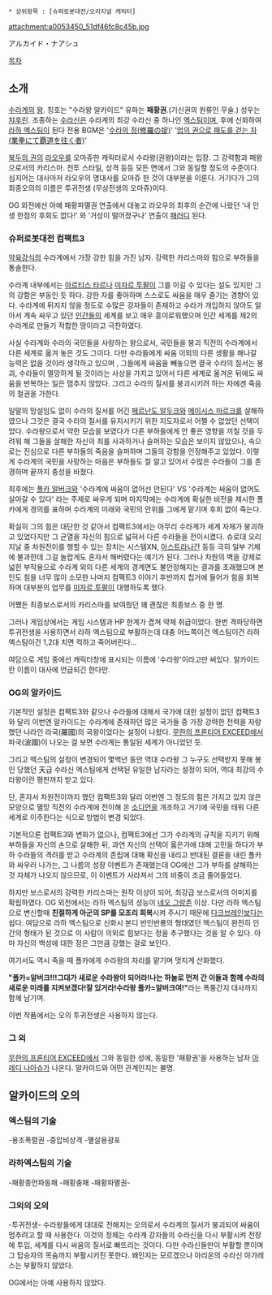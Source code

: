  * 상위항목 : [슈퍼로봇대전/오리지널 캐릭터]
attachment:a0053450_51df46fc8c45b.jpg

アルカイド・ナアシュ

[[목차]]

== 소개 ==
[[수라]]계의 [[왕]]. 
칭호는 "수라왕 알카이드" 유파는 '''패황권'''.(기신권의 원류인 무술.)
성우는 [[챠후린]].
조종하는 [[수라신]]은 수라계의 최강 수라신 중 하나인 [[엑스팀]]이며, 후에 신화하여 [[라하 엑스팀]]이 된다
전용 BGM은 '[http://www.youtube.com/watch?v=gH3g3ijKd4s 수라의 정(修羅の掟)]' '[http://www.youtube.com/watch?v=u0qkxxtlOkE 업의 권으로 패도를 걷는 자(業拳にて覇道を往く者)]'

[[북두의 권]]의 [[라오우]]를 오마쥬한 캐릭터로서 수라왕(권왕)이라는 입장. 그 강력함과 패왕으로서의 카리스마. 전투 스타일, 성격 등등 모든 면에서 그와 동일할 정도의 수준이다. 심지어는 대사마저 라오우의 명대사를 오마쥬 한 것이 대부분을 이룬다. 거기다가 그의 최종오의의 이름은 투귀전생 (무상전생의 오마쥬)이다.

OG 외전에선 아예 패황파멸권 연출에서 대놓고 라오우의 최후의 순간에 나왔던 '내 인생 한점의 후회도 없다!' 와 '거성이 떨어졌구나' 연출이 [[패러디]] 된다.

=== 슈퍼로봇대전 컴팩트3 ===
[[약육강식]]의 수라계에서 가장 강한 힘을 가진 남자. 강력한 카리스마와 힘으로 부하들을 통솔한다. 

수라계 내부에서는 [[아르티스 타르]]나 [[미자르 투팔]]이 그를 이길 수 있다는 설도 있지만 그의 강함은 부동인 듯 하다. 강한 자를 좋아하며 스스로도 싸움을 매우 즐기는 경향이 있다. 수라계에 뒤지지 않을 정도로 수많은 강자들이 존재하고 수라가 개입하지 않아도 알아서 계속 싸우고 있던 [[인간]]들의 세계를 보고 매우 흥미로워했으며 인간 세계를 제2의 수라계로 만들기 적합한 땅이라고 극찬하였다.

사실 수라계와 수라의 국민들을 사랑하는 왕으로서, 국민들을 붕괴 직전의 수라계에서 다른 세계로 옮겨 놓은 것도 그이다.  다만 수라들에게 싸움 이외의 다른 생활을 해나갈 능력은 없을 것이라 생각하고 있으며 , 그들에게 싸움을 빼놓으면 결국 수라의 질서는 붕괴, 수라들이 멸망하게 될 것이라는 사상을 가지고 있어서 다른 세계로 옮겨온 뒤에도 싸움을 반복하는 일은 멈추지 않았다. 그리고 수라의 질서를 붕괴시키려 하는 자에겐 죽음의 철권을 가한다.

일말의 망설임도 없이 수라의 질서를 어긴 [[페르난도 알두크]]와 [[메이시스 마르크]]를 살해하였으나 그것은 결국 수라의 질서를 유지시키기 위한 지도자로서 어쩔 수 없었던 선택이었다. 수라왕으로서 약한 모습을 보였다가 다른 부하들에게 안 좋은 영향을 끼칠 것을 두려워 해 그들을 살해한 자신의 죄를 사과하거나 슬퍼하는 모습은 보이지 않았으나, 속으로는 진심으로 다른 부하들의 죽음을 슬퍼하며 그들의 강함을 인정해주고 있었다. 이렇게 수라계의 국민을 사랑하는 마음은 부하들도 잘 알고 있어서 수많은 수라들이 그를 존경하며 끝까지 충성을 바쳤다.

최후에는 [[폴카 알버크]]와 '수라계에 싸움이 없어선 안된다' VS '수라계는 싸움이 없어도 살아갈 수 있다' 라는 주제로 싸우게 되며 마지막에는 수라계에 확실한 비전을 제시한 폴카에게 경의를 표하며 수라계의 미래와 국민의 안위를 그에게 맡기며 후회 없이 죽는다.

확실히 그의 힘은 대단한 것 같아서 컴팩트3에서는 아무리 수라계가 세계 자체가 붕괴하고 있었다지만 그 균열을 자신의 힘으로 넓혀서 다른 수라들을 전이시켰다. 슈로대 오리지날 중 차원전이를 행할 수 있는 장치는 시스템XN, [[아스트라나간]] 등등 극히 일부 기체에 불과한데 그걸 놀랍게도 혼자서 해버렸다는 얘기가 된다. 그러나 차원의 벽을 강제로 넓힌 부작용으로 수라계 외의 다른 세계의 경계면도 불안정해지는 결과를 초래했으며 본인도 힘을 너무 많이 소모한 나머지 컴팩트3 이야기 후반까지 칩거에 들어가 힘을 회복하며 대부분의 업무를 [[미자르 투팔]]이 대행하도록 했다.

어쨌든 최종보스로서의 카리스마를 보여줬던 꽤 괜찮은 최종보스 중 한 명.

그러나 게임상에서는 게임 시스템과 HP 한계가 겹쳐 약체 취급이었다. 한번 격파당하면 투귀전생을 사용하면서 라하 엑스팀으로 부활하는데 대충 어느쪽이건 엑스팀이건 라하 엑스팀이건 1,2대 치면 컥하고 죽어버린다...

여담으로 게임 중에선 캐릭터창에 표시되는 이름에 '수라왕'이라고만 써있다. 알카이드란 이름이 대사에 언급되긴 한다만.

=== OG의 알카이드 ===
기본적인 설정은 컴팩트3와 같으나 수라들에 대해서 국가에 대한 설정이 없던 컴팩트3와 달리 이번엔 알카이드는 수라계에 존재하던 많은 국가들 중 가장 강력한 전력을 자랑했던 나라인 라국(羅國)의 국왕이었다는 설정이 나왔다. [[무한의 프론티어 EXCEED]]에서 파국(波國)이 나오는 걸 보면 수라계는 통일된 세계가 아니었던 듯.

그리고 엑스팀의 설정이 변경되어 몇백년 동안 역대 수라왕 그 누구도 선택받지 못해 봉인 당했던 天급 수라신 엑스팀에게 선택된 유일한 남자라는 설정이 되어, 역대 최강의 수라왕이란 평판까지 받고 있다.

단, 혼자서 차원전이까지 했던 컴팩트3와 달리 이번엔 그 정도의 힘은 가지고 있지 않은 모양으로 멸망 직전의 수라계에 전이해 온 [[소디언]]을 개조하고 거기에 국민을 태워 다른 세계로 이주한다는 식으로 방법이 변경 되었다.

기본적으론 컴팩트3와 변화가 없으나, 컴팩트3에선 그가 수라계의 규칙을 지키기 위해 부하들을 자신의 손으로 살해한 뒤, 과연 자신의 선택이 옳은가에 대해 고민을 하다가 부하 수라들의 격려를 받고 수라계의 존립에 대해 확신을 내리고 반대된 결론을 내린 폴카와 싸우러 나가는, 그 나름의 성장 이벤트가 존재했는데 OG에선 그가 부하를 살해하는 것 자체가 나오지 않으므로, 이 이벤트가 사라져서 그의 비중이 조금 줄어들었다. 

하지만 보스로서의 강력한 카리스마는 원작 이상이 되어, 최강급 보스로서의 이미지를 확립하였다. OG 외전에서는 라하 엑스팀의 성능이 [[네오 그랑존]] 이상. 다만 라하 엑스팀으로 변신할때 '''친절하게 아군의 SP를 모조리 회복'''시켜 주시기 때문에 [[다크브레인]]보다는 쉽다. 여담으로 라하 엑스팀으로 신화시 본디 반인반룡의 형태였던 엑스팀이 완전히 인간의 형태가 된 것으로 이 사람이 의외로 힘보다는 정을 추구했다는 것을 알 수 있다. 아마 자신의 백성에 대한 정은 그만큼 강했는 걸로 보인다.

여기서도 역시 죽을 때 폴카에게 수라왕의 자리를 맡기며 멋지게 산화했다.

'''"폴카=알버크!!!그대가 새로운 수라왕이 되어라!나는 하늘로 먼저 간 이들과 함께 수라의 새로운 미래를 지켜보겠다!잘 있거라!수라왕 폴카=알버크여!"'''라는 폭풍간지 대사까지 함께 남기며.

이번 작품에서는 오의 투귀전생은 사용하지 않는다.

=== 그 외 ===
[[무한의 프론티어 EXCEED]]에서 그와 동일한 성에, 동일한 '패황권'을 사용하는 남자 [[아레디 나아슈]]가 나온다. 알카이드와 어떤 관계인지는 불명.

== 알카이드의 오의 ==
=== 엑스팀의 기술 ===
-용조폭렬권
-중압비상격
-멸살용광포

=== 라하엑스팀의 기술 ===
-패황종언파동패
-패황충패
-패황파멸권- 

=== 그외의 오의 ===
-투귀전생-
수라왕들에게 대대로 전해지는 오의로서 수라계의 질서가 붕괴되어 싸움이 멈추려고 할 때 사용한다. 이것의 정체는 수라계 강자들의 수라신을 다시 부활시켜 전장에 투입, 세계를 다시 싸움의 질서로 빠뜨리는 것이다. 다만 수라신들만이 부활할 뿐이며 그 탑승자의 목숨까지 부활시키진 못한다. 왜인지는 모르겠으나 아리온의 수라신 아가레스는 부활하지 않았다.

OG에서는 아예 사용하지 않았다.
